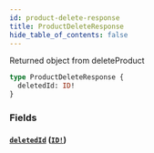 ```yaml
---
id: product-delete-response
title: ProductDeleteResponse
hide_table_of_contents: false
---
```



Returned object from deleteProduct

```graphql
type ProductDeleteResponse {
  deletedId: ID!
}
```


### Fields

#### [`deletedId`](#) ([`ID!`](/developers/demandhq-apis/demand-api/graphql/reference/scalars/id))






